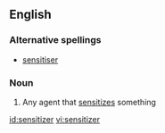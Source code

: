 ==English==

===Alternative spellings===
*[[sensitiser]]

===Noun===
{{en-noun}}

# Any agent that [[sensitize]]s something

[[id:sensitizer]]
[[vi:sensitizer]]